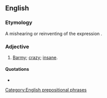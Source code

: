 ==English==

===Etymology===
A mishearing or reinventing of the expression {{term|off one's rocker||lang=en}}.

===Adjective===
{{head|en|adjective|head=[[off]] [[one's]] [[rocket]]}}

# {{context|malapropism|lang=en}} [[barmy|Barmy]]; [[crazy]]; [[insane]].

====Quotations====
* {{seeCites}}

[[Category:English prepositional phrases]]